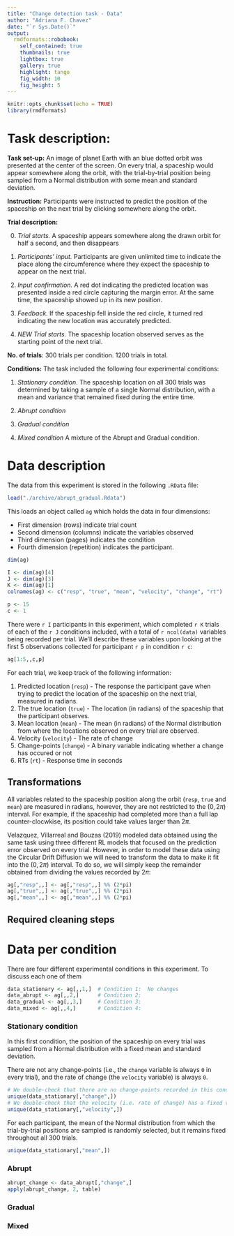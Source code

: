 ```yaml
---
title: "Change detection task - Data"
author: "Adriana F. Chavez"
date: "`r Sys.Date()`"
output:
  rmdformats::robobook:
    self_contained: true
    thumbnails: true
    lightbox: true
    gallery: true
    highlight: tango
    fig_width: 10 
    fig_height: 5 
---
```


```r
knitr::opts_chunk$set(echo = TRUE)
library(rmdformats)
```

# Task description:

**Task set-up:** An image of planet Earth with an blue dotted orbit was presented at the center of the screen. On every trial, a spaceship would appear somewhere along the orbit, with the trial-by-trial position being sampled from a Normal distribution with some mean and standard deviation.

**Instruction:** Participants were instructed to predict the position of the spaceship on the next trial by clicking somewhere along the orbit.

**Trial description:** 

0. *Trial starts.* A spaceship appears somewhere along the drawn orbit for half a second, and then disappears

1. *Participants' input.* Participants are given unlimited time to indicate the place along the circumference where they expect the spaceship to appear on the next trial.

2. *Input confirmation.* A red dot indicating the predicted location was presented inside a red circle capturing the margin error. At the same time, the spaceship showed up in its new position.

3. *Feedback.* If the spaceship fell inside the red circle, it turned red indicating the new location was accurately predicted. 

0. *NEW Trial starts.* The spaceship location observed serves as the starting point of the next trial.

<!-- > ''... participants were required to predict the future position of a spaceship moving around planet Earth along a specified orbit (...) Its location was given in radians (rad) using the center of the orbit as reference. On every trial, the spaceship appeared for half a second on a given point of its orbit, after which it disappeared. Participants had to click on the position where they thought it would reappear in the next trial. After their choice, a red dot indicated the location they selected and a red circle a fixed margin of error. At the same time, the spaceship showed up in its new position. If it fell inside the red circle, it turned red indicating the new location was accurately predicted or remained the same color otherwise. There was no time limit for participants to emit their responses. This sequence was repeated throughout the experiment. Moreover, if the spaceship gave a full lap in a counterclock-wise direction, i.e., moving 2π rad, the second lap would continue from 2π rad to 4π rad, and so on. Similarly if the spaceship completed a full lap in a clockwise direction, its next position was given according to values of the previous lap. We followed the same logic to register participant’s responses. This transformation allowed the range of possible values of observations and responses to span from -∞ to ∞, and was particularly useful to avoid sudden -->
<!-- changes of position from 2π rad to 0 every time a full lap was completed.'' -->
<!-- > -->

**No. of trials**: 300 trials per condition. 1200 trials in total.

**Conditions:** The task included the following four experimental conditions:

1. *Stationary condition*. The spaceship location on all 300 trials was determined by taking a sample of a single Normal distribution, with a mean and variance that remained fixed during the entire time.

2. *Abrupt condition*

3. *Gradual condition*

4. *Mixed condition* A mixture of the Abrupt and Gradual condition.


# Data description

The data from this experiment is stored in the following `.RData` file:

```r
load("./archive/abrupt_gradual.Rdata")
```

This loads an object called `ag` which holds the data in four dimensions:

- First dimension (rows) indicate trial count
- Second dimension (columns) indicate the variables observed
- Third dimension (pages) indicates the condition
- Fourth dimension (repetition) indicates the participant.

```r
dim(ag)
```

```r
I <- dim(ag)[4]
J <- dim(ag)[3]
K <- dim(ag)[1]
colnames(ag) <- c("resp", "true", "mean", "velocity", "change", "rt")

p <- 15
c <- 1
```

There were `r I` participants in this experiment, which completed `r K` trials of each of the `r J` conditions included, with a total of `r ncol(data)` variables being recorded per trial. We'll describe these variables upon looking at the first 5 observations collected for participant `r p` in condition `r c`:

```r
ag[1:5,,c,p]
```

For each trial, we keep track of the following information:

1. Predicted location (`resp`) - The response the participant gave when trying to predict the location of the spaceship on the next trial, measured in radians.
2. The true location (`true`) - The location (in radians) of the spaceship that the participant observes.
3. Mean location (`mean`) - The mean (in radians) of the Normal distribution from where the locations observed on every trial are observed.
4. Velocity (`velocity`) - The rate of change
5. Change-points (`change`) - A binary variable indicating whether a change has occured or not
6. RTs (`rt`) - Response time in seconds

## Transformations

All variables related to the spaceship position along the orbit (`resp`, `true` and `mean`) are measured in radians, however, they are not restricted to the $(0, 2\pi)$ interval. For example, if the spaceship had completed more than a full lap counter-clocwkise, its position could take values larger than $2\pi$. 

Velazquez, Villarreal and Bouzas (2019) modeled data obtained using the same task using three different RL models that focused on the prediction error observed on every trial. However, in order to model these data using the Circular Drift Diffusion we will need to transform the data to make it fit into the $(0, 2\pi)$ interval. To do so, we will simply keep the remainder obtained from dividing the values recorded by $2\pi$:

```r
ag[,"resp",,] <- ag[,"resp",,] %% (2*pi)
ag[,"true",,] <- ag[,"true",,] %% (2*pi)
ag[,"mean",,] <- ag[,"mean",,] %% (2*pi)
```

## Required cleaning steps

# Data per condition

There are four different experimental conditions in this experiment. To discuss each one of them 

```r
data_stationary <- ag[,,1,]  # Condition 1:  No changes
data_abrupt <- ag[,,2,]      # Condition 2: 
data_gradual <- ag[,,3,]     # Condition 3:
data_mixed <- ag[,,4,]       # Condition 4: 
```


### Stationary condition

In this first condition, the position of the spaceship on every trial was sampled from a Normal distribution with a fixed mean and standard deviation.

There are not any change-points (i.e., the `change` variable is always `0` in every trial), and the rate of change (the `velocity` variable) is always `0`.

```r
# We double-check that there are no change-points recorded in this condition, for any of the 24 participants
unique(data_stationary[,"change",])
# We double-check that the velocity (i.e. rate of change) has a fixed value of `0`, for all 24 participants
unique(data_stationary[,"velocity",])
```

For each participant, the mean of the Normal distribution from which the trial-by-trial positions are sampled is randomly selected, but it remains fixed throughout all 300 trials.

```r
unique(data_stationary[,"mean",])
```




### Abrupt

```r
abrupt_change <- data_abrupt[,"change",]
apply(abrupt_change, 2, table)
```

### Gradual

### Mixed
